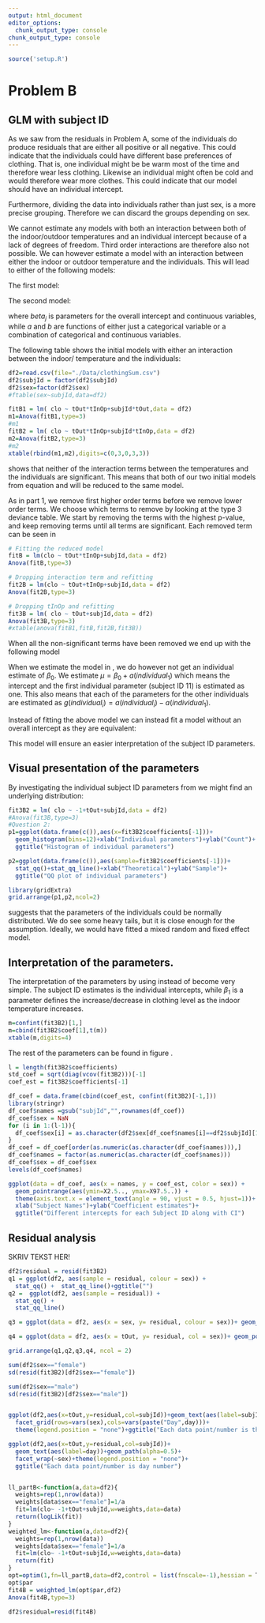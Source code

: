 ```yaml
---
output: html_document
editor_options: 
  chunk_output_type: console
chunk_output_type: console
---
```


```r
source('setup.R')
```

# Problem B

## GLM with subject ID

As we saw from the residuals in Problem A, some of the individuals do produce residuals that are either all positive or all negative. This could indicate that the individuals could have different base preferences of clothing. That is, one individual might be be warm most of the time and therefore wear less clothing. Likewise an individual might often be cold and would therefore wear more clothes. This could indicate that our model should have an individual intercept. 


Furthermore, dividing the data into individuals rather than just sex, is a more precise grouping. Therefore we can discard the groups depending on sex. 

We cannot estimate any models with both an interaction between both of the indoor/outdoor temperatures and an individual intercept because of a lack of degrees of freedom. Third order interactions are therefore also not possible. We can however estimate a model with an interaction between either the indoor or outdoor temperature and the individuals. This will lead to either of the following models:

The first model:
\begin{equation}\label{eq:prob2_full1}
\begin{aligned}
Clo_i=&\beta_0+\beta_1 \cdot t_{in,i}+\beta_2 \cdot t_{out,i}+\beta_3\cdot t_{in,i}\cdot t_{out,i}+\\
& a(individual_i)+b(t_{in,i},individual_i)
\end{aligned}
\end{equation}

The second model:

\begin{equation}\label{eq:prob2_full2}
\begin{aligned}
Clo_i=&\beta_0+\beta_1 \cdot t_{in,i}+\beta_2 \cdot t_{out,i}+\beta_3\cdot t_{in,i}\cdot t_{out,i}+\\
& a(individual_i)+b(t_{out,i},individual_i)\end{aligned}
\end{equation}
where $beta_j$ is parameters for the overall intercept and continuous variables, while $a$ and $b$ are functions of either just a categorical variable or a combination of categorical and continuous variables. 

The following table shows the initial models with either an interaction between the indoor/ temperature and the individuals:

```r
df2=read.csv(file="./Data/clothingSum.csv")
df2$subjId = factor(df2$subjId)
df2$sex=factor(df2$sex)
#ftable(sex~subjId,data=df2)

fitB1 = lm( clo ~ tOut*tInOp+subjId*tOut,data = df2)
m1=Anova(fitB1,type=3)
#m1
fitB2 = lm( clo ~ tOut*tInOp+subjId*tInOp,data = df2)
m2=Anova(fitB2,type=3)
#m2
xtable(rbind(m1,m2),digits=c(0,3,0,3,3))

```
\begin{table}[H]
\centering
\begin{tabular}{ccccc}
  \hline
 & Sum Sq & Df & F value & Pr($>$F) \\ 
  \hline
(Intercept) & 0.022 & 1 & 3.386 & 0.073 \\ 
  tOut & 0.023 & 1 & 3.446 & 0.071 \\ 
  tInOp & 0.017 & 1 & 2.531 & 0.120 \\ 
  subjId & 0.480 & 46 & 1.571 & 0.074 \\ 
  tOut:tInOp & 0.023 & 1 & 3.417 & 0.072 \\ 
  tOut:subjId & 0.442 & 46 & 1.449 & 0.117 \\ 
  Residuals & 0.266 & 40 &  &  \\ 
  \hline
  (Intercept)1 & 0.002 & 1 & 0.270 & 0.606 \\ 
  tOut1 & 0.015 & 1 & 1.695 & 0.200 \\ 
  tInOp1 & 0.004 & 1 & 0.417 & 0.522 \\ 
  subjId1 & 0.370 & 46 & 0.925 & 0.603 \\ 
  tOut:tInOp1 & 0.019 & 1 & 2.176 & 0.148 \\ 
  tInOp:subjId & 0.360 & 46 & 0.899 & 0.639 \\ 
  Residuals1 & 0.348 & 40 &  &  \\ 
   \hline
\end{tabular}
\caption{The first rows (until the horizontal line in the middle) significant parameters for a model with an interaction term between the outdoor temperature and the individuals. Below the horizontal line we have a model with interaction term between the indoor temperature and the indivuduals. We can see that none of these interaction terms between the individuals and the temperature are significant. Furthermore we see that those are the first terms to be dropped. We used a type 3 for the ANOVA table.}
\label{tab:prob2_init}
\end{table}

\cref{tab:prob2_init} shows that neither of the interaction terms between the temperatures and the individuals are significant. This means that both of our two initial models from equation \cref{eq:prob2_full1} and \cref{eq:prob2_full2} will be reduced to the same model.

As in part 1, we remove first higher order terms before we remove lower order terms. We choose which terms to remove by looking at the type 3 deviance table. We start by removing the terms with the highest p-value, and keep removing terms until all terms are significant. Each removed term can be seen in \cref{tab:prob2_deviance}

```r
# Fitting the reduced model
fitB = lm(clo ~ tOut*tInOp+subjId,data = df2)
Anova(fitB,type=3)

# Dropping interaction term and refitting
fit2B = lm(clo ~ tOut+tInOp+subjId,data = df2)
Anova(fit2B,type=3)

# Dropping tInOp and refitting
fit3B = lm( clo ~ tOut+subjId,data = df2)
Anova(fit3B,type=3)
#xtable(anova(fitB1,fitB,fit2B,fit3B))

```

\begin{table}[ht]
\centering
\begin{tabular}{lrrrrrr}
  \hline
 & Res.Df & RSS & Df & Sum of Sq & F & Pr($>$F) \\ 
  \hline
clo $\sim$ tOut * tInOp + subjId * tOut & 40 & 0.27 &  &  &  &  \\ 
  clo $\sim$ tOut * tInOp + subjId & 86 & 0.71 & -46 & -0.44 & 1.45 & 0.1171 \\ 
 clo $\sim$ tOut + tInOp + subjId & 87 & 0.71 & -1 & -0.01 & 1.06 & 0.3092 \\ 
  clo $\sim$ tOut + subjId & 88 & 0.72 & -1 & -0.00 & 0.07 & 0.7978 \\ 
   \hline
\end{tabular}
\caption{Deviance table of each of the models. The first column shows the model in \texttt{R} notation. The last column with the P-value shows the P-value when compared to the model from the line above}
\label{tab:prob2_deviance}
\end{table}

When all the non-significant terms have been removed we end up with the following model

\begin{equation}\label{eq:probB_final}
Clo_i=\beta_0+\beta_1\cdot t_{out,i}+a(individual_i)
\end{equation}

When we estimate the model in \texttt{R}, we do however not get an individual estimate of $\beta_0$. We estimate $\mu=\beta_0+a(individual_1)$ which means the intercept and the first individual parameter (subject ID 11) is estimated as one. This also means that each of the parameters for the other individuals are estimated as $g(individual_i)=a(individual_i)-a(individual_1)$. 

Instead of fitting the above model we can instead fit a model without an overall intercept as they are equivalent:

\begin{equation}\label{eq:probB_final2}
Clo_i=\beta_1\cdot t_{out,i}+a(individual_i)
\end{equation}

This model will ensure an easier interpretation of the subject ID parameters. 

## Visual presentation of the parameters



By investigating the individual subject ID parameters from \cref{eq:probB_final2} we might find an underlying distribution:


```r
fit3B2 = lm( clo ~ -1+tOut+subjId,data = df2)
#Anova(fit3B,type=3)
#Question 2:
p1=ggplot(data.frame(c()),aes(x=fit3B2$coefficients[-1]))+
  geom_histogram(bins=12)+xlab("Individual parameters")+ylab("Count")+
  ggtitle("Histogram of individual parameters")

p2=ggplot(data.frame(c()),aes(sample=fit3B2$coefficients[-1]))+
  stat_qq()+stat_qq_line()+xlab("Theoretical")+ylab("Sample")+
  ggtitle("QQ plot of individual parameters")

library(gridExtra)
grid.arrange(p1,p2,ncol=2)
```

\cref{fig:par_dist} suggests that the parameters of the individuals could be normally distributed. We do see some heavy tails, but it is close enough for the assumption. Ideally, we would have fitted a mixed random and fixed effect model. 

## Interpretation of the parameters. 

The interpretation of the parameters by using \cref{eq:probB_final2} instead of \cref{eq:probB_final2} become very simple. The subject ID estimates is the individual intercepts, while $\beta_1$ is a parameter defines the increase/decrease in clothing level as the indoor temperature increases. 
```r
m=confint(fit3B2)[1,]
m=cbind(fit3B2$coef[1],t(m))
xtable(m,digits=4)
```

\begin{table}[ht]
\centering
\begin{tabular}{rrrr}
  \hline
 & Estimate & 2.5 \% & 97.5 \% \\ 
  \hline
$\beta_1$ & -0.0143 & -0.0203 & -0.0082 \\ 
   \hline
\end{tabular}
\caption{This table shows the estimate and 95 \% confidence interval of the $\beta_1$ parameter from \cref{eq:probB_final2}}
\end{table}
The rest of the parameters can be found in figure \ref{fig:par_CI}. 
```r
l = length(fit3B2$coefficients)
std_coef = sqrt(diag(vcov(fit3B2)))[-1]
coef_est = fit3B2$coefficients[-1]

df_coef = data.frame(cbind(coef_est, confint(fit3B2)[-1,]))
library(stringr)
df_coef$names =gsub("subjId","",rownames(df_coef))
df_coef$sex = NaN
for (i in 1:(l-1)){
  df_coef$sex[i] = as.character(df2$sex[df_coef$names[i]==df2$subjId][1])
}
df_coef = df_coef[order(as.numeric(as.character(df_coef$names))),]
df_coef$names = factor(as.numeric(as.character(df_coef$names)))
df_coef$sex = df_coef$sex
levels(df_coef$names)

ggplot(data = df_coef, aes(x = names, y = coef_est, color = sex)) +
  geom_pointrange(aes(ymin=X2.5.., ymax=X97.5..)) +
  theme(axis.text.x = element_text(angle = 90, vjust = 0.5, hjust=1))+
  xlab("Subject Names")+ylab("Coefficient estimates")+
  ggtitle("Different intercepts for each Subject ID along with CI")
```

## Residual analysis

SKRIV TEKST HER!

```r
df2$residual = resid(fit3B2)
q1 = ggplot(df2, aes(sample = residual, colour = sex)) +
  stat_qq() +  stat_qq_line()+ggtitle("")
q2 =  ggplot(df2, aes(sample = residual)) +
  stat_qq() +
  stat_qq_line()

q3 = ggplot(data = df2, aes(x = sex, y= residual, colour = sex))+ geom_boxplot() + geom_jitter(width = 0.3)

q4 = ggplot(data = df2, aes(x = tOut, y= residual, col = sex))+ geom_point() + xlab('Outdoor temperature (tOut)')

grid.arrange(q1,q2,q3,q4, ncol = 2)

sum(df2$sex=="female")
sd(resid(fit3B2)[df2$sex=="female"])

sum(df2$sex=="male")
sd(resid(fit3B2)[df2$sex=="male"])


ggplot(df2,aes(x=tOut,y=residual,col=subjId))+geom_text(aes(label=subjId))+
  facet_grid(rows=vars(sex),cols=vars(paste("Day",day)))+
  theme(legend.position = "none")+ggtitle("Each data point/number is the subject ID")

ggplot(df2,aes(x=tOut,y=residual,col=subjId))+
  geom_text(aes(label=day))+geom_path(alpha=0.5)+
  facet_wrap(~sex)+theme(legend.position = "none")+
  ggtitle("Each data point/number is day number")



```

```r
ll_partB<-function(a,data=df2){
  weights=rep(1,nrow(data))
  weights[data$sex=="female"]=1/a
  fit=lm(clo~ -1+tOut+subjId,w=weights,data=data)
  return(logLik(fit))
}
weighted_lm<-function(a,data=df2){
  weights=rep(1,nrow(data))
  weights[data$sex=="female"]=1/a
  fit=lm(clo~ -1+tOut+subjId,w=weights,data=data)
  return(fit)
}
opt=optim(1,fn=ll_partB,data=df2,control = list(fnscale=-1),hessian = T)
opt$par
fit4B = weighted_lm(opt$par,df2)
Anova(fit4B,type=3)

df2$residual=resid(fit4B)
```


